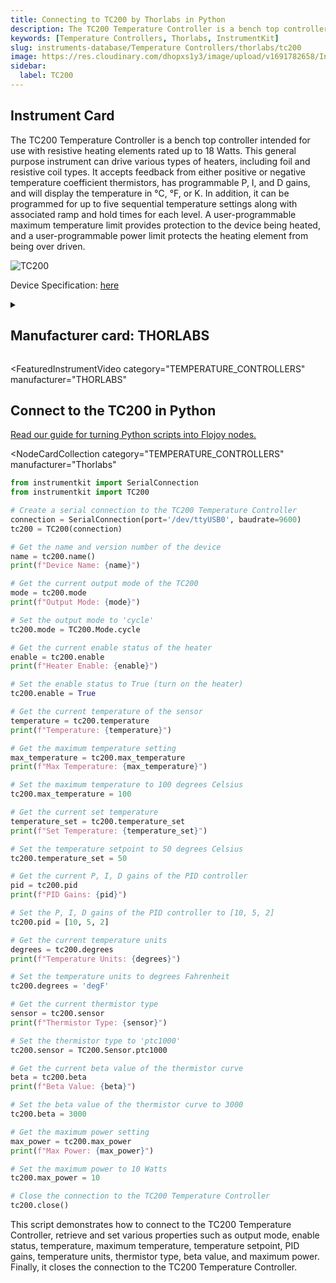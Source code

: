 ```yaml
---
title: Connecting to TC200 by Thorlabs in Python
description: The TC200 Temperature Controller is a bench top controller intended for use with resistive heating elements rated up to 18 Watts. This general purpose instrument can drive various types of heaters, including foil and resistive coil types. It accepts feedback from either positive or negative temperature coefficient thermistors, has programmable P, I, and D gains, and will display the temperature in °C, °F, or K. In addition, it can be programmed for up to five sequential temperature settings along with associated ramp and hold times for each level. A user-programmable maximum temperature limit provides protection to the device being heated, and a user-programmable power limit protects the heating element from being over driven.
keywords: [Temperature Controllers, Thorlabs, InstrumentKit]
slug: instruments-database/Temperature Controllers/thorlabs/tc200
image: https://res.cloudinary.com/dhopxs1y3/image/upload/v1691782658/Instruments/Temperature%20Controllers/TC200/TC200.jpg
sidebar:
  label: TC200
---
```



## Instrument Card

The TC200 Temperature Controller is a bench top controller intended for use with resistive heating elements
rated up to 18 Watts. This general purpose instrument can drive various types of heaters, including foil and
resistive coil types. It accepts feedback from either positive or negative temperature coefficient thermistors, has
programmable P, I, and D gains, and will display the temperature in °C, °F, or K. In addition, it can be
programmed for up to five sequential temperature settings along with associated ramp and hold times for each
level. A user-programmable maximum temperature limit provides protection to the device being heated, and a
user-programmable power limit protects the heating element from being over driven.

![TC200](https://res.cloudinary.com/dhopxs1y3/image/upload/v1691782658/Instruments/Temperature%20Controllers/TC200/TC200.jpg)

Device Specification: [here](https://www.thorlabs.com/_sd.cfm?fileName=12597-D02.pdf&partNumber=TC200)

<details style={{ marginTop: "15px"}}>
<summary><h2 style={{display:'inline'}}>Manufacturer card: THORLABS</h2></summary>

![THORLABS](https://res.cloudinary.com/dhopxs1y3/image/upload/v1692126009/Instruments/Vendor%20Logos/Thorlabs.png)

Thorlabs, Inc. is an American privately held optical equipment company headquartered in Newton, New Jersey. The company was founded in 1989 by Alex Cable, who serves as its current president and CEO. As of 2018, Thorlabs has annual sales of approximately $500 million.

- Headquarters: USA
- Yearly Revenue (millions, USD): 550
- Vendor Website: [here](https://www.thorlabs.com/)

</details>


<FeaturedInstrumentVideo
  category="TEMPERATURE_CONTROLLERS"
  manufacturer="THORLABS"
></FeaturedInstrumentVideo>

## Connect to the TC200 in Python

[Read our guide for turning Python scripts into Flojoy nodes.](https://docs.flojoy.ai/contribution/blocks/custom-flojoy-block/)


<Tabs>
<TabItem value="Flojoy" label="Flojoy" className="flojoy-instrument-tabs">

<NodeCardCollection
  category="TEMPERATURE_CONTROLLERS"
  manufacturer="Thorlabs"
></NodeCardCollection>

</TabItem>
<TabItem value="InstrumentKit" label="InstrumentKit">

```python
from instrumentkit import SerialConnection
from instrumentkit import TC200

# Create a serial connection to the TC200 Temperature Controller
connection = SerialConnection(port='/dev/ttyUSB0', baudrate=9600)
tc200 = TC200(connection)

# Get the name and version number of the device
name = tc200.name()
print(f"Device Name: {name}")

# Get the current output mode of the TC200
mode = tc200.mode
print(f"Output Mode: {mode}")

# Set the output mode to 'cycle'
tc200.mode = TC200.Mode.cycle

# Get the current enable status of the heater
enable = tc200.enable
print(f"Heater Enable: {enable}")

# Set the enable status to True (turn on the heater)
tc200.enable = True

# Get the current temperature of the sensor
temperature = tc200.temperature
print(f"Temperature: {temperature}")

# Get the maximum temperature setting
max_temperature = tc200.max_temperature
print(f"Max Temperature: {max_temperature}")

# Set the maximum temperature to 100 degrees Celsius
tc200.max_temperature = 100

# Get the current set temperature
temperature_set = tc200.temperature_set
print(f"Set Temperature: {temperature_set}")

# Set the temperature setpoint to 50 degrees Celsius
tc200.temperature_set = 50

# Get the current P, I, D gains of the PID controller
pid = tc200.pid
print(f"PID Gains: {pid}")

# Set the P, I, D gains of the PID controller to [10, 5, 2]
tc200.pid = [10, 5, 2]

# Get the current temperature units
degrees = tc200.degrees
print(f"Temperature Units: {degrees}")

# Set the temperature units to degrees Fahrenheit
tc200.degrees = 'degF'

# Get the current thermistor type
sensor = tc200.sensor
print(f"Thermistor Type: {sensor}")

# Set the thermistor type to 'ptc1000'
tc200.sensor = TC200.Sensor.ptc1000

# Get the current beta value of the thermistor curve
beta = tc200.beta
print(f"Beta Value: {beta}")

# Set the beta value of the thermistor curve to 3000
tc200.beta = 3000

# Get the maximum power setting
max_power = tc200.max_power
print(f"Max Power: {max_power}")

# Set the maximum power to 10 Watts
tc200.max_power = 10

# Close the connection to the TC200 Temperature Controller
tc200.close()
```

This script demonstrates how to connect to the TC200 Temperature Controller, retrieve and set various properties such as output mode, enable status, temperature, maximum temperature, temperature setpoint, PID gains, temperature units, thermistor type, beta value, and maximum power. Finally, it closes the connection to the TC200 Temperature Controller.

</TabItem>
</Tabs>
